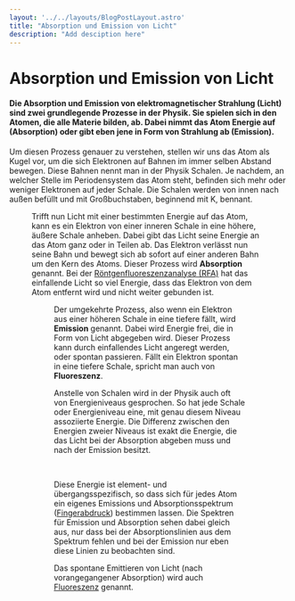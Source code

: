 ```yaml
---
layout: '../../layouts/BlogPostLayout.astro'
title: "Absorption und Emission von Licht"
description: "Add desciption here"
---
```






# Absorption und Emission von Licht

#### Die Absorption und Emission von elektromagnetischer Strahlung (Licht) sind zwei grundlegende Prozesse in der Physik. Sie spielen sich in den Atomen, die alle Materie bilden, ab. Dabei nimmt das Atom Energie auf (Absorption) oder gibt eben jene in Form von Strahlung ab (Emission). 

Um diesen Prozess genauer zu verstehen, stellen wir uns das Atom als Kugel vor, um die sich Elektronen auf Bahnen im immer selben Abstand bewegen. Diese Bahnen nennt man in der Physik Schalen. Je nachdem, an welcher Stelle im Periodensystem das Atom steht, befinden sich mehr oder weniger Elektronen auf jeder Schale. Die Schalen werden von innen nach außen befüllt und mit Großbuchstaben, beginnend mit K, bennant.


<Figure url={schalenmodell.src} text='Abb. 1: Darstellung zweier unterschiedlicher Atome. Um den Kern (blau) bewegen sich die Elektronen (rot) auf Schalen (K, L, M). Jede Schale kann nur eine bestimmte Menge an Elektronen aufnehmen, danach werden die überschüssigen Elektronen in die nächste Schale befüllt, solange bis genau so viele Elektronen in den Schalen wie Protonen im Kern sind. Bild © serlo' />

Trifft nun Licht mit einer bestimmten Energie auf das Atom, kann es ein Elektron von einer inneren Schale in eine höhere, äußere Schale anheben. Dabei gibt das Licht seine Energie an das Atom ganz oder in Teilen ab. Das Elektron verlässt nun seine Bahn und bewegt sich ab sofort auf einer anderen Bahn um den Kern des Atoms. Dieser Prozess wird **Absorption** genannt. Bei der <a href="/keywords/XRF">Röntgenfluoreszenzanalyse (RFA)</a> hat das einfallende Licht so viel Energie, dass das Elektron von dem Atom entfernt wird und nicht weiter gebunden ist. 

<Figure url={absemiss.src} text='Abb. 2: Für das Wasserstoffatom mit genau einem Proton und Elektron (a) ist hier der Prozess der Absorption (b) und die Emission (c) dargestellt. Bei der Absorption wird das Elektron durch z.B. Licht in eine höhere Schale angehoben. Das Elektron kann unter aussenden von Licht dann wieder zurück fallen. Bei hochenergetischer Strahlung wie z.B. Röntgenstrahlung kann das Elektron komplett aus dem Atom entfernt werden. Das nennt man dann Ionisation und passiert bei der RFA. Bild © serlo' />

Der umgekehrte Prozess, also wenn ein Elektron aus einer höheren Schale in eine tiefere fällt, wird **Emission** genannt. Dabei wird Energie frei, die in Form von Licht abgegeben wird. Dieser Prozess kann durch einfallendes Licht angeregt werden, oder spontan passieren. Fällt ein Elektron spontan in eine tiefere Schale, spricht man auch von **Fluoreszenz**.

Anstelle von Schalen wird in der Physik auch oft von Energieniveaus gesprochen. So hat jede Schale oder Energieniveau eine, mit genau diesem Niveau assoziierte Energie. Die Differenz zwischen den Energien zweier Niveaus ist exakt die Energie, die das Licht bei der Absorption abgeben muss und nach der Emission besitzt. 

<LaTeX formula='E = E_2 - E_1 = h\nu_2 - h\nu_1' />

&nbsp;

Diese Energie ist element- und übergangsspezifisch, so dass sich für jedes Atom ein eigenes Emissions und Absorptionsspektrum (<a href="/keywords/Fingerprints/">Fingerabdruck</a>) bestimmen lassen. Die Spektren für Emission und Absorption sehen dabei gleich aus, nur dass bei der Absorptionslinien aus dem Spektrum fehlen und bei der Emission nur eben diese Linien zu beobachten sind.

Das spontane Emittieren von Licht (nach vorangegangener Absorption) wird auch <a href="/keywords/Fluorescence/">Fluoreszenz</a> genannt.